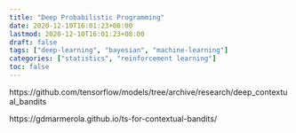 ```yaml
---
title: "Deep Probabilistic Programming"
date: 2020-12-10T16:01:23+08:00
lastmod: 2020-12-10T16:01:23+08:00
draft: false
tags: ["deep-learning", "bayesian", "machine-learning"]
categories: ["statistics", "reinforcement learning"]
toc: false
---
```



https://github.com/tensorflow/models/tree/archive/research/deep_contextual_bandits 

https://gdmarmerola.github.io/ts-for-contextual-bandits/